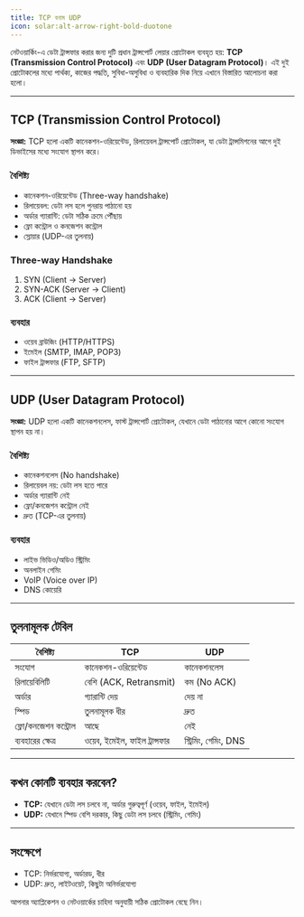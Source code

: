 ```yaml
---
title: TCP বনাম UDP
icon: solar:alt-arrow-right-bold-duotone
---
```


নেটওয়ার্কিং-এ ডেটা ট্রান্সফার করার জন্য দুটি প্রধান ট্রান্সপোর্ট লেয়ার প্রোটোকল ব্যবহৃত হয়: **TCP (Transmission Control Protocol)** এবং **UDP (User Datagram Protocol)**। এই দুই প্রোটোকলের মধ্যে পার্থক্য, কাজের পদ্ধতি, সুবিধা-অসুবিধা ও ব্যবহারিক দিক নিয়ে এখানে বিস্তারিত আলোচনা করা হলো।

---

## TCP (Transmission Control Protocol)

**সংজ্ঞা:**
TCP হলো একটি কানেকশন-ওরিয়েন্টেড, রিলায়েবল ট্রান্সপোর্ট প্রোটোকল, যা ডেটা ট্রান্সমিশনের আগে দুই ডিভাইসের মধ্যে সংযোগ স্থাপন করে।

### বৈশিষ্ট্য
- কানেকশন-ওরিয়েন্টেড (Three-way handshake)
- রিলায়েবল: ডেটা লস হলে পুনরায় পাঠানো হয়
- অর্ডার গ্যারান্টি: ডেটা সঠিক ক্রমে পৌঁছায়
- ফ্লো কন্ট্রোল ও কনজেশন কন্ট্রোল
- স্লোয়ার (UDP-এর তুলনায়)

### Three-way Handshake
1. SYN (Client → Server)
2. SYN-ACK (Server → Client)
3. ACK (Client → Server)

### ব্যবহার
- ওয়েব ব্রাউজিং (HTTP/HTTPS)
- ইমেইল (SMTP, IMAP, POP3)
- ফাইল ট্রান্সফার (FTP, SFTP)

---

## UDP (User Datagram Protocol)

**সংজ্ঞা:**
UDP হলো একটি কানেকশনলেস, ফাস্ট ট্রান্সপোর্ট প্রোটোকল, যেখানে ডেটা পাঠানোর আগে কোনো সংযোগ স্থাপন হয় না।

### বৈশিষ্ট্য
- কানেকশনলেস (No handshake)
- রিলায়েবল নয়: ডেটা লস হতে পারে
- অর্ডার গ্যারান্টি নেই
- ফ্লো/কনজেশন কন্ট্রোল নেই
- দ্রুত (TCP-এর তুলনায়)

### ব্যবহার
- লাইভ ভিডিও/অডিও স্ট্রিমিং
- অনলাইন গেমিং
- VoIP (Voice over IP)
- DNS কোয়েরি

---

## তুলনামূলক টেবিল

| বৈশিষ্ট্য         | TCP                        | UDP                       |
|-------------------|----------------------------|---------------------------|
| সংযোগ             | কানেকশন-ওরিয়েন্টেড       | কানেকশনলেস               |
| রিলায়েবিলিটি     | বেশি (ACK, Retransmit)     | কম (No ACK)               |
| অর্ডার            | গ্যারান্টি দেয়            | দেয় না                   |
| স্পিড             | তুলনামূলক ধীর             | দ্রুত                     |
| ফ্লো/কনজেশন কন্ট্রোল | আছে                   | নেই                       |
| ব্যবহারের ক্ষেত্র  | ওয়েব, ইমেইল, ফাইল ট্রান্সফার | স্ট্রিমিং, গেমিং, DNS |

---

## কখন কোনটি ব্যবহার করবেন?
- **TCP:** যেখানে ডেটা লস চলবে না, অর্ডার গুরুত্বপূর্ণ (ওয়েব, ফাইল, ইমেইল)
- **UDP:** যেখানে স্পিড বেশি দরকার, কিছু ডেটা লস চলবে (স্ট্রিমিং, গেমিং)

---

## সংক্ষেপে
- TCP: নির্ভরযোগ্য, অর্ডারড, ধীর
- UDP: দ্রুত, লাইটওয়েট, কিছুটা অনির্ভরযোগ্য

আপনার অ্যাপ্লিকেশন ও নেটওয়ার্কের চাহিদা অনুযায়ী সঠিক প্রোটোকল বেছে নিন।
